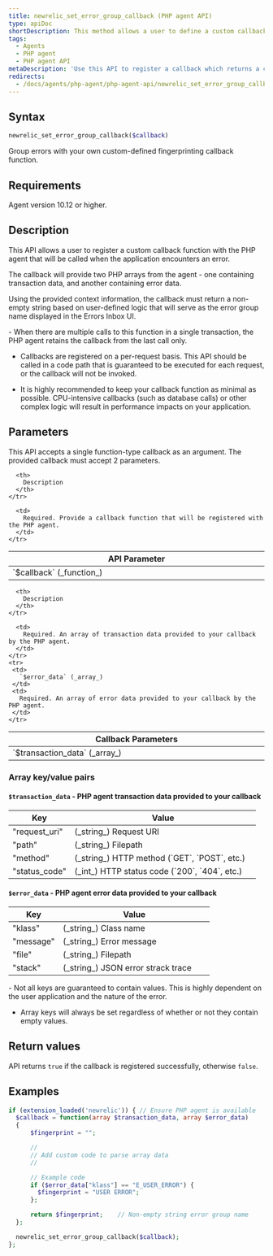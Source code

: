 ```yaml
---
title: newrelic_set_error_group_callback (PHP agent API)
type: apiDoc
shortDescription: This method allows a user to define a custom callback function to generate error group names.
tags:
  - Agents
  - PHP agent
  - PHP agent API
metaDescription: 'Use this API to register a callback which returns a custom error group name.'
redirects:
  - /docs/agents/php-agent/php-agent-api/newrelic_set_error_group_callback
---
```


## Syntax

```php
newrelic_set_error_group_callback($callback)
```

Group errors with your own custom-defined fingerprinting callback function.

## Requirements

Agent version 10.12 or higher.

## Description

This API allows a user to register a custom callback function with the PHP agent that will be called when the application encounters an error.

The callback will provide two PHP arrays from the agent - one containing transaction data, and another containing error data.

Using the provided context information, the callback must return a non-empty string based on user-defined logic that will serve as the error group name displayed in the Errors Inbox UI.

<Callout variant="important">
  - When there are multiple calls to this function in a single transaction, the PHP agent retains the callback from the last call only.

  - Callbacks are registered on a per-request basis. This API should be called in a code path that is guaranteed to be executed for each request, or the callback will not be invoked.

  - It is highly recommended to keep your callback function as minimal as possible. CPU-intensive callbacks (such as database calls) or other complex logic will result in performance impacts on your application.
</Callout>

## Parameters

This API accepts a single function-type callback as an argument. The provided callback must accept 2 parameters.

<table>
  <thead>
    <tr>
      <th width="25%">
        API Parameter
      </th>

      <th>
        Description
      </th>
    </tr>
  </thead>

  <tbody>
    <tr>
      <td>
        `$callback` (_function_)
      </td>

      <td>
        Required. Provide a callback function that will be registered with the PHP agent.
      </td>
    </tr>
  </tbody>
</table>

<table>
  <thead>
    <tr>
      <th width="25%">
        Callback Parameters
      </th>

      <th>
        Description
      </th>
    </tr>
  </thead>

  <tbody>
    <tr>
      <td>
        `$transaction_data` (_array_)
      </td>

      <td>
        Required. An array of transaction data provided to your callback by the PHP agent.
      </td>
    </tr>
    <tr>
     <td>
       `$error_data` (_array_)
     </td>
     <td>
       Required. An array of error data provided to your callback by the PHP agent.
     </td>
    </tr>
  </tbody>
</table>

### Array key/value pairs

#### `$transaction_data` - PHP agent transaction data provided to your callback

<table>
  <thead>
    <tr>
      <th width="25%">
        Key
      </th>
      <th>
        Value
      </th>
    </tr>
  </thead>
  <tbody>
    <tr>
      <td>
        "request_uri"
      </td>
      <td>
        (_string_) Request URI
      </td>
    </tr>
    <tr>
      <td>
        "path"
      </td>
      <td>
        (_string_) Filepath
      </td>
    </tr>
    <tr>
      <td>
        "method"
      </td>
      <td>
        (_string_) HTTP method (`GET`, `POST`, etc.)
      </td>
    </tr>
    <tr>
      <td>
        "status_code"
      </td>
      <td>
        (_int_) HTTP status code (`200`, `404`, etc.)
      </td>
    </tr>
  </tbody>
</table>

#### `$error_data` - PHP agent error data provided to your callback

<table>
  <thead>
    <tr>
      <th width="25%">
        Key
      </th>
      <th>
        Value
      </th>
    </tr>
  </thead>
  <tbody>
    <tr>
      <td>
        "klass"
      </td>
      <td>
        (_string_) Class name
      </td>
    </tr>
    <tr>
      <td>
        "message"
      </td>
      <td>
        (_string_) Error message
      </td>
    </tr>
    <tr>
      <td>
        "file"
      </td>
      <td>
        (_string_) Filepath
      </td>
    </tr>
    <tr>
      <td>
        "stack"
      </td>
      <td>
        (_string_) JSON error strack trace
      </td>
    </tr>
  </tbody>
</table>

<Callout variant="important">
  - Not all keys are guaranteed to contain values. This is highly dependent on the user application and the nature of the error.
  
  - Array keys will always be set regardless of whether or not they contain empty values.
</Callout>

## Return values

API returns `true` if the callback is registered successfully, otherwise `false`.

## Examples

```php
if (extension_loaded('newrelic')) { // Ensure PHP agent is available
  $callback = function(array $transaction_data, array $error_data)
  {
      $fingerprint = "";

      //
      // Add custom code to parse array data
      //

      // Example code
      if ($error_data["klass"] == "E_USER_ERROR") {
        $fingerprint = "USER ERROR";
      };

      return $fingerprint;    // Non-empty string error group name
  };

  newrelic_set_error_group_callback($callback);
};
```
